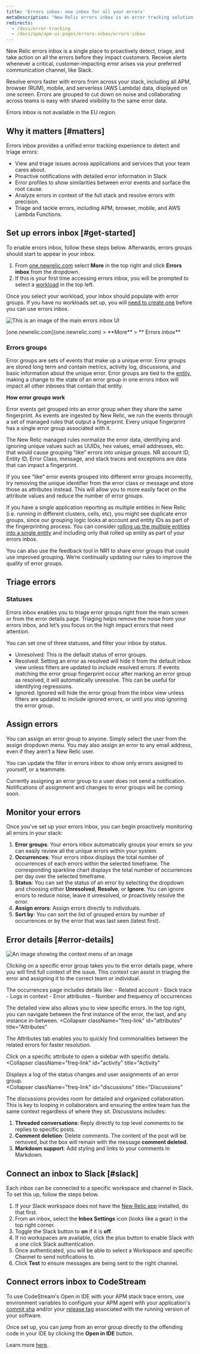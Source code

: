 ```yaml
---
title: 'Errors inbox: one inbox for all your errors'
metaDescription: "New Relic errors inbox is an error tracking solution designed to give you the tools to proactively detect, triage, and resolve errors across your full application stack."
redirects:
  - /docs/error-tracking
  - /docs/apm/apm-ui-pages/errors-inbox/errors-inbox
---
```


New Relic errors inbox is a single place to proactively detect, triage, and take action on all the errors before they impact customers. Receive alerts whenever a critical, customer-impacting error arises via your preferred communication channel, like Slack.

Resolve errors faster with errors from across your stack, including all APM, browser (RUM), mobile, and serverless (AWS Lambda) data, displayed on one screen. Errors are grouped to cut down on noise and collaborating across teams is easy with shared visibility to the same error data. 

<Callout variant="important">
Errors inbox is not available in the EU region.
</Callout>

## Why it matters [#matters]

Errors inbox provides a unified error tracking experience to detect and triage errors:

- View and triage issues across applications and services that your team cares about.
- Proactive notifications with detailed error information in Slack
- Error profiles to show similarities between error events and surface the root cause.
- Analyze errors in context of the full stack and resolve errors with precision.
- Triage and tackle errors, including APM, browser, mobile, and AWS Lambda Functions.

## Set up errors inbox [#get-started]

To enable errors inbox, follow these steps below. Afterwards, errors groups should start to appear in your inbox.

1. From [one.newrelic.com](one.newrelic.com) select **More** in the top right and click **Errors inbox** from the dropdown.
2. If this is your first time accessing errors inbox, you will be prompted to select a [workload](/docs/new-relic-one/use-new-relic-one/workloads/workloads-isolate-resolve-incidents-faster/) in the top left. 

Once you select your workload, your inbox should populate with error groups. If you have no workloads set up, you will [need to create one](/docs/new-relic-one/use-new-relic-one/workloads/use-workloads/) before you can use errors inbox.

![This is an image of the main errors inbox UI](./images/errors-ui.png "ui-main")

<figcaption>[one.newrelic.com](one.newrelic.com) > **More** > ** Errors inbox**</figcaption>

### Errors groups

Error groups are sets of events that make up a unique error.  Error groups are stored long term and contain metrics, activity log, discussions, and basic information about the unique error. Error groups are tied to the [entity](/docs/new-relic-one/use-new-relic-one/core-concepts/what-entity-new-relic/), making a change to the state of an error group in one errors inbox will impact all other inboxes that contain that entity.

**How error groups work**

Error events get grouped into an error group when they share the same fingerprint.  As events are ingested by New Relic, we run the events through a set of managed rules that output a fingerprint.  Every unique fingerprint has a single error group associated with it.  

The New Relic managed rules normalize the error data, identifying and ignoring unique values such as UUIDs, hex values, email addresses, etc. that would cause grouping “like” errors into unique groups.  NR account ID, Entity ID, Error Class, message, and stack traces and exceptions are data that can impact a fingerprint.

<CollapserGroup>
  <Collapser
    className="freq-link"
    id="similar-events"
    title="Troubleshooting: similar looking events do not group together"
  >

If you see “like” error events grouped into different error groups incorrectly, try removing the unique identifier from the error class or message and store those as attributes instead.  This will allow you to more easily facet on the attribute values and reduce the number of error groups. 

If you have a single application reporting as multiple entities in New Relic (i.e. running in different clusters, cells, etc), you might see duplicate error groups, since our grouping logic looks at account and entity IDs as part of the fingerprinting process.  You can consider [rolling up the multiple entities into a single entity](/docs/agents/manage-apm-agents/app-naming/use-multiple-names-app/) and including only that rolled up entity as part of your errors inbox. 

You can also use the feedback tool in NR1 to share error groups that could use improved grouping.  We’re continually updating our rules to improve the quality of error groups.

  </Collapser>
</CollapserGroup>

## Triage errors

### Statuses

Errors inbox enables you to triage error groups right from the main screen or from the error details page.  Triaging helps remove the noise from your errors inbox, and let’s you focus on the high impact errors that need attention.

You can set one of three statuses, and filter your inbox by status.
- Unresolved: This is the default status of error groups.
- Resolved: Setting an error as resolved will hide it from the default inbox view unless filters are updated to include resolved errors.  If events matching the error group fingerprint occur after marking an error group as resolved, it will automatically unresolve.  This can be useful for identifying regressions.
- Ignored: Ignored will hide the error group from the inbox view unless filters are updated to include ignored errors, or until you stop ignoring the error group. 


## Assign errors

You can assign an error group to anyone.  Simply select the user from the assign dropdown menu.  You may also assign an error to any email address, even if they aren’t a New Relic user.

You can update the filter in errors inbox to show only errors assigned to yourself, or a teammate.  

Currently assigning an error group to a user does not send a notification. Notifications of assignment and changes to error groups will be coming soon.

## Monitor your errors
Once you've set up your errors inbox, you can begin proactively monitoring all errors in your stack:

1. **Error groups**: Your errors inbox automatically groups your errors so you can easily review all the unique errors within your system.
2. **Occurrences**: Your errors inbox displays the total number of occurrences of each errors within the selected timeframe. The corresponding sparkline chart displays the total number of occurrences per day over the selected timeframe.
3. **Status**: You can set the status of an error by selecting the dropdown and choosing either **Unresolved**, **Resolve**, or **Ignore**. You can ignore errors to reduce noise, leave it unresolved, or proactively resolve the error.
4. **Assign errors**: Assign errors directly to individuals. 
5. **Sort by**: You can sort the list of grouped errors by number of occurrences or by the error that was last seen (latest first).

## Error details [#error-details]

![An image showing the context menu of an image](./images/context.png "context menu")

Clicking on a specific error group takes you to the error details page, where you will find full context of the issue. This context can assist in triaging the error and assigning it to the correct team or individual. 

<CollapserGroup>
  <Collapser
    className="freq-link"
    id="occurrences"
    title="Occurrences"
  >
The occurrences page includes details like:
- Related account
- Stack trace
- Logs in context
- Error attributes
- Number and frequency of occurrences

The detailed view also allows you to view specific errors. In the top right, you can navigate between the first instance of the error, the last, and any instance in-between.
  </Collapser>
  <Collapser
    className="freq-link"
    id="attributes"
    title="Attributes"
  >
The Attributes tab enables you to quickly find commonalities between the related errors for faster resolution. 

Click on a specific attribute to open a sidebar with specific details.
  </Collapser>
  <Collapser
    className="freq-link"
    id="activity"
    title="Activity"
  >
Displays a log of the status changes and user assignments of an error group.
  </Collapser>  
  <Collapser
    className="freq-link"
    id="discussions"
    title="Discussions"
  >
The discussions provides room for detailed and organized collaboration. This is key to looping in collaborators and ensuring the entire team has the same context regardless of where they sit. Discussions includes:

1. **Threaded conversations**: Reply directly to top level comments to tie replies to specific posts.
2. **Comment deletion**: Delete comments. The content of the post will be removed, but the box will remain with the message **comment deleted**.
3. **Markdown support**: Add styling and links to your comments in Markdown. 


  </Collapser>  
</CollapserGroup>

## Connect an inbox to Slack [#slack]

Each inbox can be connected to a specific workspace and channel in Slack. To set this up, follow the steps below.

1. If your Slack workspace does not have the [New Relic app](https://newrelic.slack.com/apps/AP92KQJS3-new-relic?tab=more_info) installed, do that first.
2. From an inbox, select the **Inbox Settings** icon (looks like a gear) in the top right corner.
3. Toggle the Slack button to **on** if it is **off**.
4. If no workspaces are available, click the <Icon name="fe-plus" /> plus button to enable Slack with a one click Slack authentication.
5. Once authenticated, you will be able to select a Workspace and specific Channel to send notifications to.
6. Click **Test** to ensure messages are being sent to the right channel.

## Connect errors inbox to CodeStream

To use CodeStream's Open in IDE with your APM stack trace errors, use environment variables to configure your APM agent with your application's [commit sha](https://git-scm.com/book/en/v2/Git-Tools-Revision-Selection) and/or your [release tag](https://git-scm.com/book/en/v2/Git-Basics-Tagging) associated with the running version of your software.

Once set up, you can jump from an error group directly to the offending code in your IDE by clicking the **Open in IDE** button.

Learn more [here](docs/codestream/start-here/codestream-new-relic/#apm).
